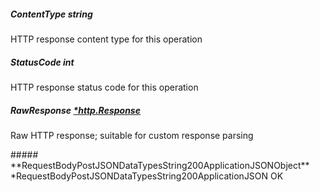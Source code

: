 
##### **ContentType** string
HTTP response content type for this operation

##### **StatusCode** int
HTTP response status code for this operation

##### **RawResponse** [*http.Response](https://pkg.go.dev/net/http#Response)
Raw HTTP response; suitable for custom response parsing

<Collapsible>
    ##### **RequestBodyPostJSONDataTypesString200ApplicationJSONObject** *RequestBodyPostJSONDataTypesString200ApplicationJSON
    OK
    <Collapsible.Break/>
    <RequestBodyPostJSONDataTypesString200ApplicationJSON/>
</Collapsible>

